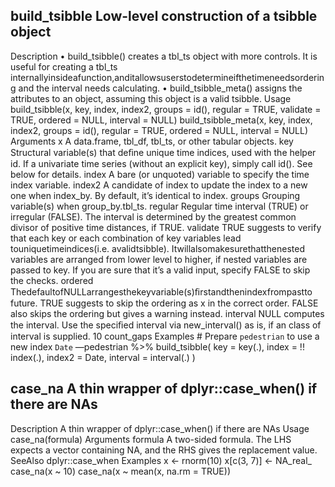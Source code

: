 ## build_tsibble Low-level construction of a tsibble object
Description • build_tsibble() creates a tbl_ts object with more controls. It is useful for creating a tbl_ts internallyinsideafunction,anditallowsuserstodetermineifthetimeneedsordering and the interval needs calculating. • build_tsibble_meta() assigns the attributes to an object, assuming this object is a valid tsibble.
Usage build_tsibble(x, key, index, index2, groups = id(), regular = TRUE, validate = TRUE, ordered = NULL, interval = NULL)
build_tsibble_meta(x, key, index, index2, groups = id(), regular = TRUE, ordered = NULL, interval = NULL)
Arguments x A data.frame, tbl_df, tbl_ts, or other tabular objects. key Structural variable(s) that deﬁne unique time indices, used with the helper id. If a univariate time series (without an explicit key), simply call id(). See below for details. index A bare (or unquoted) variable to specify the time index variable. index2 A candidate of index to update the index to a new one when index_by. By default, it’s identical to index. groups Grouping variable(s) when group_by.tbl_ts. regular Regular time interval (TRUE) or irregular (FALSE). The interval is determined by the greatest common divisor of positive time distances, if TRUE. validate TRUE suggests to verify that each key or each combination of key variables lead touniquetimeindices(i.e. avalidtsibble). Itwillalsomakesurethatthenested variables are arranged from lower level to higher, if nested variables are passed to key. If you are sure that it’s a valid input, specify FALSE to skip the checks. ordered ThedefaultofNULLarrangesthekeyvariable(s)ﬁrstandthenindexfrompastto future. TRUE suggests to skip the ordering as x in the correct order. FALSE also skips the ordering but gives a warning instead. interval NULL computes the interval. Use the speciﬁed interval via new_interval() as is, if an class of interval is supplied.
10 count_gaps
Examples
# Prepare `pedestrian` to use a new index `Date` ---pedestrian %>% build_tsibble( key = key(.), index = !! index(.), index2 = Date, 
interval = interval(.) )


## case_na A thin wrapper of dplyr::case_when() if there are NAs
Description A thin wrapper of dplyr::case_when() if there are NAs
Usage
case_na(formula)
Arguments formula A two-sided formula. The LHS expects a vector containing NA, and the RHS gives the replacement value.
SeeAlso dplyr::case_when
Examples
x <- rnorm(10) x[c(3, 7)] <- NA_real_ case_na(x ~ 10) case_na(x ~ mean(x, na.rm = TRUE))
